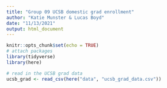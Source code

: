 ```yaml
---
title: "Group 09 UCSB domestic grad enrollment"
author: "Katie Munster & Lucas Boyd"
date: "11/13/2021"
output: html_document
---
```


```r
knitr::opts_chunk$set(echo = TRUE)
# attach packages
library(tidyverse)
library(here)
```

```r
# read in the UCSB grad data
ucsb_grad <- read_csv(here("data", "ucsb_grad_data.csv"))
```

